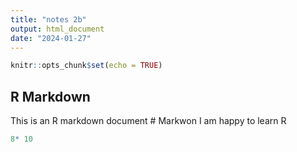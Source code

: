 ```yaml
---
title: "notes 2b"
output: html_document
date: "2024-01-27"
---
```


```r
knitr::opts_chunk$set(echo = TRUE)
```

## R Markdown
This is an R markdown document
# Markwon
I am happy to learn R

```r
8* 10
```


